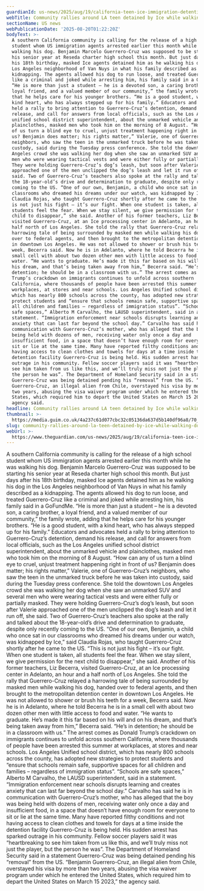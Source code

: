```yaml
---
guardianId: us-news/2025/aug/19/california-teen-ice-immigration-detention-van-nuys
webTitle: Community rallies around LA teen detained by Ice while walking dog
sectionName: US news
webPublicationDate: '2025-08-20T01:22:20Z'
bodyText: >-
  A southern California community is calling for the release of a high school
  student whom US immigration agents arrested earlier this month while he was
  walking his dog. Benjamin Marcelo Guerrero-Cruz was supposed to be starting
  his senior year at Reseda charter high school this month. But just days after
  his 18th birthday, masked Ice agents detained him as he walking his dog in the
  Los Angeles neighborhood of Van Nuys in what his family described as a
  kidnapping. The agents allowed his dog to run loose, and treated Guerrero-Cruz
  like a criminal and joked while arresting him, his family said in a GoFundMe.
  “He is more than just a student – he is a devoted son, a caring brother, a
  loyal friend, and a valued member of our community,” the family wrote, adding
  that he helps care for his younger brothers. “He is a good student, with a
  kind heart, who has always stepped up for his family.” Educators and advocates
  held a rally to bring attention to Guerrero-Cruz’s detention, demand his
  release, and call for answers from local officials, such as the Los Angeles
  unified school district superintendent, about the unmarked vehicle and
  plainclothes, masked men who took him on the morning of 8 August. “How can any
  of us turn a blind eye to cruel, unjust treatment happening right in front of
  us? Benjamin does matter; his rights matter,” Valerie, one of Guerrero-Cruz’s
  neighbors, who saw the teen in the unmarked truck before he was taken into
  custody, said during the Tuesday press conference. She told the downtown Los
  Angeles crowd she was walking her dog when she saw an unmarked SUV and several
  men who were wearing tactical vests and were either fully or partially masked.
  They were holding Guerrero-Cruz’s dog’s leash, but soon after Valerie
  approached one of the men unclipped the dog’s leash and let it run off, she
  said. Two of Guerrero-Cruz’s teachers also spoke at the rally and talked about
  the 18-year-old’s drive and determination to graduate, despite only recently
  coming to the US. “One of our own, Benjamin, a child who once sat in our
  classrooms who dreamed his dreams under our watch, was kidnapped by Ice,” said
  Claudia Rojas, who taught Guerrero-Cruz shortly after he came to the US. “This
  is not just his fight – it’s our fight. When one student is taken, all
  students feel the fear. When we stay silent, we give permission for the next
  child to disappear,” she said. Another of his former teachers, Liz Becerra,
  visited Guerrero-Cruz, at an Ice processing center in Adelanto, an hour and a
  half north of Los Angeles. She told the rally that Guerrero-Cruz relayed a
  harrowing tale of being surrounded by masked men while walking his dog, handed
  over to federal agents, and then brought to the metropolitan detention center
  in downtown Los Angeles. He was not allowed to shower or brush his teeth for a
  week, Becerra said. Now he is in Adelanto, where he told Becerra he is in a
  small cell with about two dozen other men with little access to food and
  water. “He wants to graduate. He’s made it this far based on his will and on
  his dream, and that’s being taken away from him,” Becerra said. “He’s in
  detention; he should be in a classroom with us.” The arrest comes as Donald
  Trump’s crackdown on immigrants continues to unfold across southern
  California, where thousands of people have been arrested this summer at
  workplaces, at stores and near schools. Los Angeles Unified school district,
  which has nearly 800 schools across the county, has adopted new strategies to
  protect students and “ensure that schools remain safe, supportive spaces for
  all children and families – regardless of immigration status”. “Schools are
  safe spaces,” Alberto M Carvalho, the LAUSD superintendent, said in a
  statement. “Immigration enforcement near schools disrupts learning and creates
  anxiety that can last far beyond the school day.” Carvalho has said he is in
  communication with Guerrero-Cruz’s mother, who has alleged that the boy was
  being held with dozens of men, receiving water only once a day and
  insufficient food, in a space that doesn’t have enough room for everyone to
  sit or lie at the same time. Many have reported filthy conditions and not
  having access to clean clothes and towels for days at a time inside the
  detention facility Guerrero-Cruz is being held. His sudden arrest has sparked
  outrage in his community. Fellow soccer players said it was “heartbreaking to
  see him taken from us like this, and we’ll truly miss not just the player, but
  the person he was”. The Department of Homeland Security said in a statement
  Guerrero-Cruz was being detained pending his “removal” from the US. “Benjamin
  Guerrero-Cruz, an illegal alien from Chile, overstayed his visa by more than
  two years, abusing the visa waiver program under which he entered the United
  States, which required him to depart the United States on March 15 2023,” the
  agency said.
headline: Community rallies around LA teen detained by Ice while walking dog
thumbnail: >-
  https://media.guim.co.uk/4a237c61d077cbc32c05136da637d5b140df96a8/70_0_506_405/500.jpg
slug: community-rallies-around-la-teen-detained-by-ice-while-walking-dog
webUrl: >-
  https://www.theguardian.com/us-news/2025/aug/19/california-teen-ice-immigration-detention-van-nuys
---
```

A southern California community is calling for the release of a high school student whom US immigration agents arrested earlier this month while he was walking his dog. Benjamin Marcelo Guerrero-Cruz was supposed to be starting his senior year at Reseda charter high school this month. But just days after his 18th birthday, masked Ice agents detained him as he walking his dog in the Los Angeles neighborhood of Van Nuys in what his family described as a kidnapping. The agents allowed his dog to run loose, and treated Guerrero-Cruz like a criminal and joked while arresting him, his family said in a GoFundMe. “He is more than just a student – he is a devoted son, a caring brother, a loyal friend, and a valued member of our community,” the family wrote, adding that he helps care for his younger brothers. “He is a good student, with a kind heart, who has always stepped up for his family.” Educators and advocates held a rally to bring attention to Guerrero-Cruz’s detention, demand his release, and call for answers from local officials, such as the Los Angeles unified school district superintendent, about the unmarked vehicle and plainclothes, masked men who took him on the morning of 8 August. “How can any of us turn a blind eye to cruel, unjust treatment happening right in front of us? Benjamin does matter; his rights matter,” Valerie, one of Guerrero-Cruz’s neighbors, who saw the teen in the unmarked truck before he was taken into custody, said during the Tuesday press conference. She told the downtown Los Angeles crowd she was walking her dog when she saw an unmarked SUV and several men who were wearing tactical vests and were either fully or partially masked. They were holding Guerrero-Cruz’s dog’s leash, but soon after Valerie approached one of the men unclipped the dog’s leash and let it run off, she said. Two of Guerrero-Cruz’s teachers also spoke at the rally and talked about the 18-year-old’s drive and determination to graduate, despite only recently coming to the US. “One of our own, Benjamin, a child who once sat in our classrooms who dreamed his dreams under our watch, was kidnapped by Ice,” said Claudia Rojas, who taught Guerrero-Cruz shortly after he came to the US. “This is not just his fight – it’s our fight. When one student is taken, all students feel the fear. When we stay silent, we give permission for the next child to disappear,” she said. Another of his former teachers, Liz Becerra, visited Guerrero-Cruz, at an Ice processing center in Adelanto, an hour and a half north of Los Angeles. She told the rally that Guerrero-Cruz relayed a harrowing tale of being surrounded by masked men while walking his dog, handed over to federal agents, and then brought to the metropolitan detention center in downtown Los Angeles. He was not allowed to shower or brush his teeth for a week, Becerra said. Now he is in Adelanto, where he told Becerra he is in a small cell with about two dozen other men with little access to food and water. “He wants to graduate. He’s made it this far based on his will and on his dream, and that’s being taken away from him,” Becerra said. “He’s in detention; he should be in a classroom with us.” The arrest comes as Donald Trump’s crackdown on immigrants continues to unfold across southern California, where thousands of people have been arrested this summer at workplaces, at stores and near schools. Los Angeles Unified school district, which has nearly 800 schools across the county, has adopted new strategies to protect students and “ensure that schools remain safe, supportive spaces for all children and families – regardless of immigration status”. “Schools are safe spaces,” Alberto M Carvalho, the LAUSD superintendent, said in a statement. “Immigration enforcement near schools disrupts learning and creates anxiety that can last far beyond the school day.” Carvalho has said he is in communication with Guerrero-Cruz’s mother, who has alleged that the boy was being held with dozens of men, receiving water only once a day and insufficient food, in a space that doesn’t have enough room for everyone to sit or lie at the same time. Many have reported filthy conditions and not having access to clean clothes and towels for days at a time inside the detention facility Guerrero-Cruz is being held. His sudden arrest has sparked outrage in his community. Fellow soccer players said it was “heartbreaking to see him taken from us like this, and we’ll truly miss not just the player, but the person he was”. The Department of Homeland Security said in a statement Guerrero-Cruz was being detained pending his “removal” from the US. “Benjamin Guerrero-Cruz, an illegal alien from Chile, overstayed his visa by more than two years, abusing the visa waiver program under which he entered the United States, which required him to depart the United States on March 15 2023,” the agency said.
